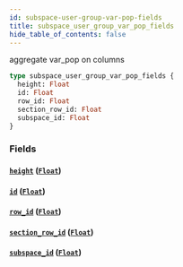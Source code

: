 ```yaml
---
id: subspace-user-group-var-pop-fields
title: subspace_user_group_var_pop_fields
hide_table_of_contents: false
---
```


aggregate var_pop on columns

```graphql
type subspace_user_group_var_pop_fields {
  height: Float
  id: Float
  row_id: Float
  section_row_id: Float
  subspace_id: Float
}
```

### Fields

#### [`height`](#) ([`Float`](../scalars/float))

#### [`id`](#) ([`Float`](../scalars/float))

#### [`row_id`](#) ([`Float`](../scalars/float))

#### [`section_row_id`](#) ([`Float`](../scalars/float))

#### [`subspace_id`](#) ([`Float`](../scalars/float))
